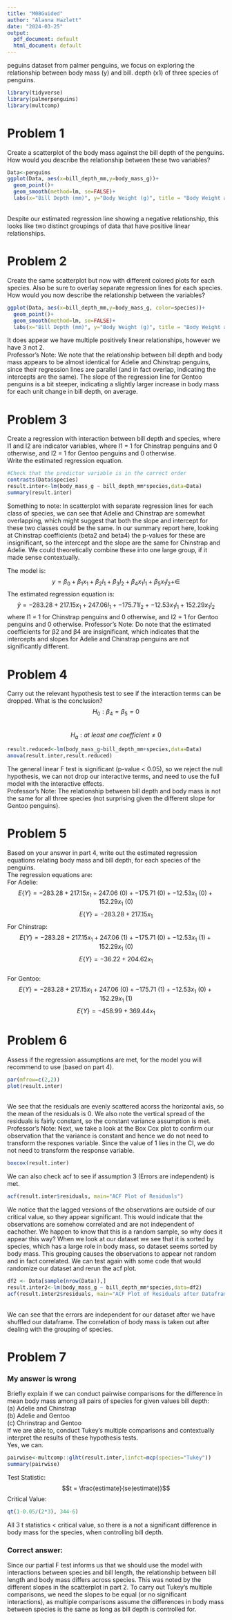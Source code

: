 ```yaml
---
title: "M08Guided"
author: "Alanna Hazlett"
date: "2024-03-25"
output:
  pdf_document: default
  html_document: default
---
```

peguins dataset from palmer penguins, we focus on exploring the relationship between body mass (y) and bill.
depth (x1) of three species of penguins.
```r
library(tidyverse)
library(palmerpenguins)
library(multcomp)
```
# Problem 1

Create a scatterplot of the body mass against the bill depth of the penguins. How would you describe the relationship between these two variables?
```r
Data<-penguins
ggplot(Data, aes(x=bill_depth_mm,y=body_mass_g))+
  geom_point()+
  geom_smooth(method=lm, se=FALSE)+
  labs(x="Bill Depth (mm)", y="Body Weight (g)", title = "Body Weight against Bill Depth")
```
\
Despite our estimated regression line showing a negative relationship, this looks like two distinct groupings of data that have positive linear relationships.\

# Problem 2 

Create the same scatterplot but now with different colored plots for each species. Also be sure to overlay separate regression lines for each species. How would you now describe the relationship between the variables?
```r
ggplot(Data, aes(x=bill_depth_mm,y=body_mass_g, color=species))+
  geom_point()+
  geom_smooth(method=lm, se=FALSE)+
  labs(x="Bill Depth (mm)", y="Body Weight (g)", title = "Body Weight against Bill Depth")
```
It does appear we have multiple positively linear relationships, however we have 3 not 2.\
Professor's Note: We note that the relationship between bill depth and body mass appears to be almost identical for Adelie and Chinstrap penguins, since their regression lines are parallel (and in fact overlap, indicating the intercepts are the same). The slope of the regression line for Gentoo penguins is a bit steeper, indicating a slightly larger increase in body mass for each unit change in bill depth, on average.

# Problem 3

Create a regression with interaction between bill depth and species, where I1 and I2 are indicator variables, where I1 = 1 for Chinstrap penguins and 0 otherwise, and I2 = 1 for Gentoo penguins and 0 otherwise.\
Write the estimated regression equation.\
```r
#Check that the predictor variable is in the correct order
contrasts(Data$species)
result.inter<-lm(body_mass_g ~ bill_depth_mm*species,data=Data)
summary(result.inter)
```
Something to note: In scatterplot with separate regression lines for each class of species, we can see that Adelie and Chinstrap are somewhat overlapping, which might suggest that both the slope and intercept for these two classes could be the same. In our summary report here, looking at Chinstrap coefficients (beta2 and beta4) the p-values for these are insignificant, so the intercept and the slope are the same for Chinstrap and Adelie. We could theoretically combine these into one large group, if it made sense contextually. 

The model is:
$$ y = \beta_{0} + \beta_{1} x_{1} + \beta_{2} I_{1} + \beta_{3} I_{2} + \beta_{4} x_{1} I_{1} + \beta_{5} x_{1} I_{2} + \in$$
The estimated regression equation is:
$$ \hat y = -283.28 + 217.15 x_{1} + 247.06 I_{1} + -175.71 I_{2} + -12.53 x_{1} I_{1} + 152.29 x_{1} I_{2} $$
where I1 = 1 for Chinstrap penguins and 0 otherwise, and I2 = 1 for Gentoo penguins and 0 otherwise.
Professor's Note: Do note that the estimated coefficients for β2 and β4 are insignificant, which indicates that the intercepts and slopes for Adelie and Chinstrap penguins are not significantly different.

# Problem 4

Carry out the relevant hypothesis test to see if the interaction terms can be dropped. What is the conclusion?
$$H_{0}:\beta_{4} = \beta_{5} = 0$$   
$$H_{a}: at\ least\ one\ coefficient \neq 0$$

```r
result.reduced<-lm(body_mass_g~bill_depth_mm+species,data=Data)
anova(result.inter,result.reduced)
```
The general linear F test is significant (p-value < 0.05), so we reject the null hypothesis, we can not drop our interactive terms, and need to use the full model with the interactive effects. \
Professor's Note: The relationship between bill depth and body mass is not the same for all three species (not surprising given the different slope for Gentoo penguins).\

# Problem 5

Based on your answer in part 4, write out the estimated regression equations relating body mass and bill depth, for each species of the penguins.\
The regression equations are:\
For Adelie:\
$$E\left\{Y\right\} = -283.28 + 217.15 x_{1} + 247.06\ (0) + -175.71\ (0) + -12.53x_{1}\ (0) + 152.29x_{1}\ (0)$$
$$ E\left\{Y\right\} = -283.28 + 217.15x_{1}$$
For Chinstrap:\
$$E\left\{ Y\right\} = -283.28 + 217.15 x_{1} + 247.06\ (1) + -175.71\ (0) + -12.53x_{1}\ (1) + 152.29x_{1}\ (0)$$
$$ E\left\{ Y\right\} = -36.22 + 204.62x_{1}$$
\
For Gentoo:\
$$E\left\{ Y\right\} = -283.28 + 217.15 x_{1} + 247.06\ (0) + -175.71\ (1) + -12.53x_{1}\ (0) + 152.29x_{1}\ (1)$$
$$E \left\{ Y \right\}= -458.99 + 369.44x_{1}$$

# Problem 6

Assess if the regression assumptions are met, for the model you will recommend to use (based on part 4).
```r
par(mfrow=c(2,2))
plot(result.inter)
```
\
We see that the residuals are evenly scattered acorss the horizontal axis, so the mean of the residuals is 0. We also note the vertical spread of the residuals is fairly constant, so the constant variance assumption is met.
Professor's Note: Next, we take a look at the Box Cox plot to confirm our observation that the variance is constant and hence we do not need to transform the respones variable. Since the value of 1 lies in the CI, we do not need to transform the response variable.
```r
boxcox(result.inter)
```
We can also check acf to see if assumption 3 (Errors are independent) is met. 
```r
acf(result.inter$residuals, main="ACF Plot of Residuals")
```
We notice that the lagged versions of the observations are outside of our critical value, so they appear significant. This would indicate that the observations are somehow correlated and are not independent of eachother. We happen to know that this is a random sample, so why does it appear this way? When we look at our dataset we see that it is sorted by species, which has a large role in body mass, so dataset seems sorted by body mass. This grouping causes the observations to appear not random and in fact correlated. We can test again with some code that would randomize our dataset and rerun the acf plot.\
```r
df2 <- Data[sample(nrow(Data)),]
result.inter2<-lm(body_mass_g ~ bill_depth_mm*species,data=df2)
acf(result.inter2$residuals, main="ACF Plot of Residuals after Dataframe Shuffle")
```
\
We can see that the errors are independent for our dataset after we have shuffled our dataframe. The correlation of body mass is taken out after dealing with the grouping of species.  

# Problem 7

### My answer is wrong

Briefly explain if we can conduct pairwise comparisons for the difference in mean body mass among all pairs of species for given values bill depth:\
(a) Adelie and Chinstrap\
(b) Adelie and Gentoo\
(c) Chrinstrap and Gentoo\
If we are able to, conduct Tukey’s multiple comparisons and contextually interpret the results of these hypothesis tests.\
Yes, we can.\
```r
pairwise<-multcomp::glht(result.inter,linfct=mcp(species="Tukey"))
summary(pairwise)
```
Test Statistic:\
$$t = \frac{estimate}{se(estimate)}$$
Critical Value:\
```r
qt(1-0.05/(2*3), 344-6)
```
All 3 t statistics < critical value, so there is a not a significant difference in body mass for the species, when controlling bill depth. 

### Correct answer: 

Since our partial F test informs us that we should use the model with interactions between species and bill length, the relationship between bill length and body mass differs across species. This was noted by the different slopes in the scatterplot in part 2. To carry out Tukey’s multiple comparisons, we need the slopes to be equal (or no significant interactions), as multiple comparisons assume the differences in body mass between species is the same as long as bill depth is controlled for.













